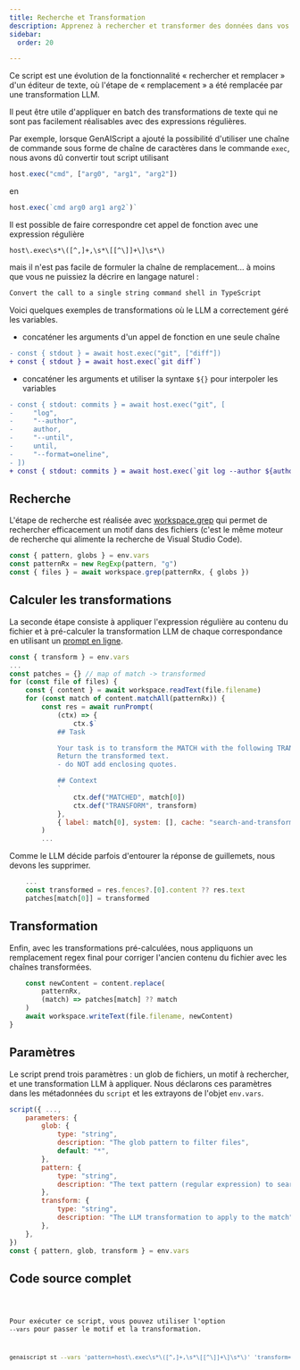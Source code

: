 ```yaml
---
title: Recherche et Transformation
description: Apprenez à rechercher et transformer des données dans vos sources de données.
sidebar:
  order: 20

---
```



Ce script est une évolution de la fonctionnalité « rechercher et remplacer » d'un éditeur de texte, où l'étape de « remplacement » a été remplacée par une transformation LLM.

Il peut être utile d'appliquer en batch des transformations de texte qui ne sont pas facilement réalisables avec des expressions régulières.

Par exemple, lorsque GenAIScript a ajouté la possibilité d'utiliser une chaîne de commande sous forme de chaîne de caractères dans
le commande `exec`, nous avons dû convertir tout script utilisant

```js
host.exec("cmd", ["arg0", "arg1", "arg2"])
```

en

```js
host.exec(`cmd arg0 arg1 arg2`)`
```

Il est possible de faire correspondre cet appel de fonction avec une expression régulière

```regex
host\.exec\s*\([^,]+,\s*\[[^\]]+\]\s*\)
```

mais il n'est pas facile de formuler la chaîne de remplacement... à moins que vous ne puissiez la décrire en langage naturel :

```txt
Convert the call to a single string command shell in TypeScript
```

Voici quelques exemples de transformations où le LLM a correctement géré les variables.

* concaténer les arguments d'un appel de fonction en une seule chaîne

```diff wrap
- const { stdout } = await host.exec("git", ["diff"])
+ const { stdout } = await host.exec(`git diff`)
```

* concaténer les arguments et utiliser la syntaxe `${}` pour interpoler les variables

```diff wrap
- const { stdout: commits } = await host.exec("git", [
-     "log",
-     "--author",
-     author,
-     "--until",
-     until,
-     "--format=oneline",
- ])
+ const { stdout: commits } = await host.exec(`git log --author ${author} --until ${until} --format=oneline`)
```

## Recherche

L'étape de recherche est réalisée avec [workspace.grep](../../reference/scripts/files/) qui permet de rechercher efficacement un motif dans des fichiers (c'est le même moteur de recherche qui alimente la recherche de Visual Studio Code).

```js "workspace.grep"
const { pattern, globs } = env.vars
const patternRx = new RegExp(pattern, "g")
const { files } = await workspace.grep(patternRx, { globs })
```

## Calculer les transformations

La seconde étape consiste à appliquer l'expression régulière au contenu du fichier et à pré-calculer la transformation LLM de chaque correspondance en utilisant un [prompt en ligne](../../reference/scripts/inline-prompts/).

```js
const { transform } = env.vars
...
const patches = {} // map of match -> transformed
for (const file of files) {
    const { content } = await workspace.readText(file.filename)
    for (const match of content.matchAll(patternRx)) {
        const res = await runPrompt(
            (ctx) => {
                ctx.$`
            ## Task

            Your task is to transform the MATCH with the following TRANSFORM.
            Return the transformed text.
            - do NOT add enclosing quotes.

            ## Context
            `
                ctx.def("MATCHED", match[0])
                ctx.def("TRANSFORM", transform)
            },
            { label: match[0], system: [], cache: "search-and-transform" }
        )
        ...
```

Comme le LLM décide parfois d'entourer la réponse de guillemets, nous devons les supprimer.

```js
    ...
    const transformed = res.fences?.[0].content ?? res.text
    patches[match[0]] = transformed
```

## Transformation

Enfin, avec les transformations pré-calculées, nous appliquons un remplacement regex final pour corriger l'ancien contenu du fichier avec les chaînes transformées.

```js
    const newContent = content.replace(
        patternRx,
        (match) => patches[match] ?? match
    )
    await workspace.writeText(file.filename, newContent)
}
```

## Paramètres

Le script prend trois paramètres : un glob de fichiers, un motif à rechercher, et une transformation LLM à appliquer. Nous déclarons ces paramètres dans les métadonnées du `script` et les extrayons de l'objet `env.vars`.

```js
script({ ...,
    parameters: {
        glob: {
            type: "string",
            description: "The glob pattern to filter files",
            default: "*",
        },
        pattern: {
            type: "string",
            description: "The text pattern (regular expression) to search for",
        },
        transform: {
            type: "string",
            description: "The LLM transformation to apply to the match",
        },
    },
})
const { pattern, glob, transform } = env.vars
```

## Code source complet

<Code code={source} wrap={true} lang="ts" title="st.genai.mts" />

Pour exécuter ce script, vous pouvez utiliser l'option `--vars` pour passer le motif et la transformation.

```sh wrap
genaiscript st --vars 'pattern=host\.exec\s*\([^,]+,\s*\[[^\]]+\]\s*\)' 'transform=Convert the call to a single string command shell in TypeScript'
```
